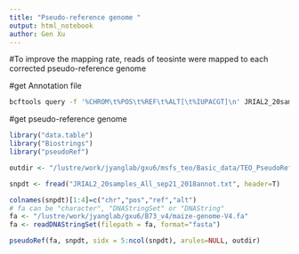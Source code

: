 ```yaml
---
title: "Pseudo-reference genome "
output: html_notebook
author: Gen Xu
---
```


#To improve the mapping rate, reads of teosinte were mapped to each corrected pseudo-reference genome 

#get Annotation file
```bash
bcftools query -f '%CHROM\t%POS\t%REF\t%ALT[\t%IUPACGT]\n' JRIAL2_20samples_All_sep12_2018_AGPv4.vcf.gz > JRIAL2_20samples_All_sep21_2018annot.txt

```
#get pseudo-reference genome
```r
library("data.table")
library("Biostrings")
library("pseudoRef")

outdir <- "/lustre/work/jyanglab/gxu6/msfs_teo/Basic_data/TEO_PseudoRef"

snpdt <- fread("JRIAL2_20samples_All_sep21_2018annot.txt", header=T)

colnames(snpdt)[1:4]=c("chr","pos","ref","alt")
# fa can be "character", "DNAStringSet" or "DNAString"
fa <- "/lustre/work/jyanglab/gxu6/B73_v4/maize-genome-V4.fa"
fa <- readDNAStringSet(filepath = fa, format="fasta")

pseudoRef(fa, snpdt, sidx = 5:ncol(snpdt), arules=NULL, outdir)

```




